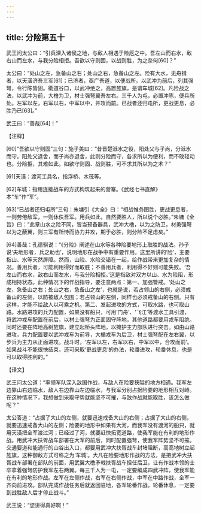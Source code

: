 ```yaml
---
---
---
```

title: 分险第五十
---




武王问太公曰：“引兵深入诸侯之地，与敌人相遇于险厄之中。吾左山而右水，敌右山而左水，与我分险相拒。吾欲以守则固，以战则胜，为之奈何[60]？”

太公曰：“处山之左，急备山之右；处山之右，急备山之左。险有大水，无舟揖者，以天潢济吾三军[61]；已济者，亟广吾道，以便战所。以武冲为前后，列其强弩，令行陈皆固。衢道谷口，以武冲绝之，高置旌旗，是谓车城[62]。凡险战之法，以武冲为前，大橹为卫，材士强弩翼吾左右。三千人为屯，必置冲陈，便兵所处。左军以左，右军以右，中军以中，并攻而前。已战者还归屯所，更战更息，必胜乃已[63]。”

武王曰：“善哉[64]！”

【注释】

[60]“吾欲以守则固”三句：施子美曰：“昔晋楚泜水之役，阳处父与子尚，分泜水而守。阳处父退舍，而子尚亦退舍，此则分险而守，各求所以为便利，而不敢轻动也。分险拒，其难如此。如欲守则固、战则胜，可不求其所以为之术？”

[61]天潢：渡河工具名，指浮桥、木筏等。

[62]车城：指用连接战车的方式构筑起来的营寨。《武经七书直解》本“车”作“军”。

[63]“已战者还归屯所”三句：朱墉引《大全》曰：“相战惟务图胜，更战更息者，一则劳倦敌军，一则休佚吾军。用兵如此，自然要胜人，所以说个必胜。”朱墉《全旨》曰：“此章山水之险不同，皆当预备器具，武冲大橹，以为之防卫，材勇强弩以为之蔽翼，则三军有所恃而协力并攻，期于必胜，则分险不足虑矣。”

[64]善哉：孔德骐说：“《分险》阐述在山水等各种险要地形上取胜的战法。孙子说‘夫地形者，兵之助也’，说明地形在战争中有重要作用。这里所讲的‘险’，主要指山、水等天然屏障。然而，山险、水险交错在一起，给作战带来更加复杂的情况。善用兵者，可能利用得好而取胜；不善用兵者，利用得不好则可能失败。‘吾左山而右水，敌右山而左水，与我分险相拒。’这是指敌对双方以山、水为险阻，形成相持状态。此种情况下的作战指导，要注意两点：第一、加强警戒。‘处山之左，急备山之右；处山之右，急备山之左’，也就是说，若占领山的右侧，必须戒备山的左侧，以防被敌人包围；若占领山的左侧，同样也必须戒备山的右侧。只有这样，才能不给敌人以可乘之机。第二、发起进攻的方式，可取水路，也可取山路。水路进攻的兵力配置，如果没有船只，可用‘门舟’、‘飞江’等渡水工具引渡，将武冲戎车配置在前后，以材士强弩为正面固守阵地，其他道路都要用戎车阻绝。同时还要在阵地高树旌旗，建立起桥头阵地，以掩护主力部队进行突击。如由山路进攻，兵力配置要以武冲戎车为前导，大楯戎车为后卫，材士强弩配在左右翼，以步兵为主力从正面进攻。战斗时，‘左军以左，右军以右，中军以中，合攻而前’。如果战斗不能很快结束，还可采取‘更战更息’的办法，轮番进攻，轮番休息，也是可以取得胜利的。”

【译文】

武王问太公道：“率领军队深入敌国作战，与敌人在险要狭隘的地方相遇。我军左边靠山右边临水，敌人右边靠山左边临水，与我军分别占据险要的地形相互对峙。在这种情况下，我想做到采取守势就能坚不可摧，与敌作战就能取胜，该怎么做呢？”

太公答道：“占据了大山的左侧，就要迅速戒备大山的右侧；占据了大山的右侧，就要迅速戒备大山的左侧；险要的地形中如果有大河，而我军没有渡河的船只，就用天潢把全军渡过河；已经过了河，就要赶快拓宽道路，使我军能在有利的地形作战。用武冲大扶胥战车部署在大军的前后，同时配置强弩，使我军阵势坚不可摧。交通要道和能通行的山谷出入口，都要用武冲大扶胥战车封堵阻断，高高地树立起旌旗，这种御敌方式可称之为‘车城’。大凡在险要地形作战的方法，是把武冲大扶胥战车部署在部队的前面，用武翼大橹矛戟扶胥战车担任后卫，让有作战本领的士卒拿着强弩防护我军左右两翼。每三千人为一屯，一定要编成四武冲阵，使我军能在有利的地形作战。左军在左侧作战，右军在右侧作战，中军在中路作战，全军一齐向前进攻。部队完成作战任务后就返回驻地，各军轮番作战，轮番休息，一定要到战胜敌人后才停止战斗。”

武王说：“您讲得真好啊！”